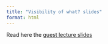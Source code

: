 ```yaml
---
title: "Visibility of what? slides"
format: html
---
```


Read here the [guest lecture slides](files/Visibility_of_what.pptx)
